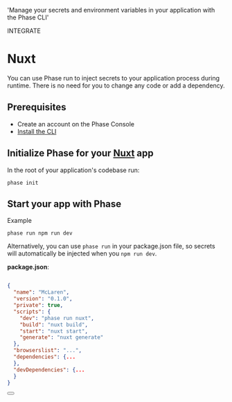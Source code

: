 
  'Manage your secrets and environment variables in your application with the Phase CLI'

<Tag variant="small">INTEGRATE</Tag>

# Nuxt

You can use Phase run to inject secrets to your application process during runtime. There is no need for you to change any code or add a dependency.

<DocActions /> 

## Prerequisites

- Create an account on the Phase Console
- [Install the CLI](/cli/install)

## Initialize Phase for your [Nuxt](https://v2.nuxt.com/) app

In the root of your application's codebase run:

```fish
phase init
```

## Start your app with Phase

Example

```fish
phase run npm run dev
```

Alternatively, you can use `phase run` in your package.json file, so secrets will automatically be injected when you `npm run dev`.

**package.json**:

```json

{
  "name": "McLaren",
  "version": "0.1.0",
  "private": true,
  "scripts": {
    "dev": "phase run nuxt",
    "build": "nuxt build",
    "start": "nuxt start",
    "generate": "nuxt generate"
  },
  "browserslist": "...",
  "dependencies": {...
  },
  "devDependencies": {...
  }
}
```

<div className="not-prose">
  <Button
    href="https://v2.nuxt.com/docs/configuration-glossary/configuration-env"
    variant="text"
    arrow="right"
    children="Nuxt Docs"
  />
</div>
